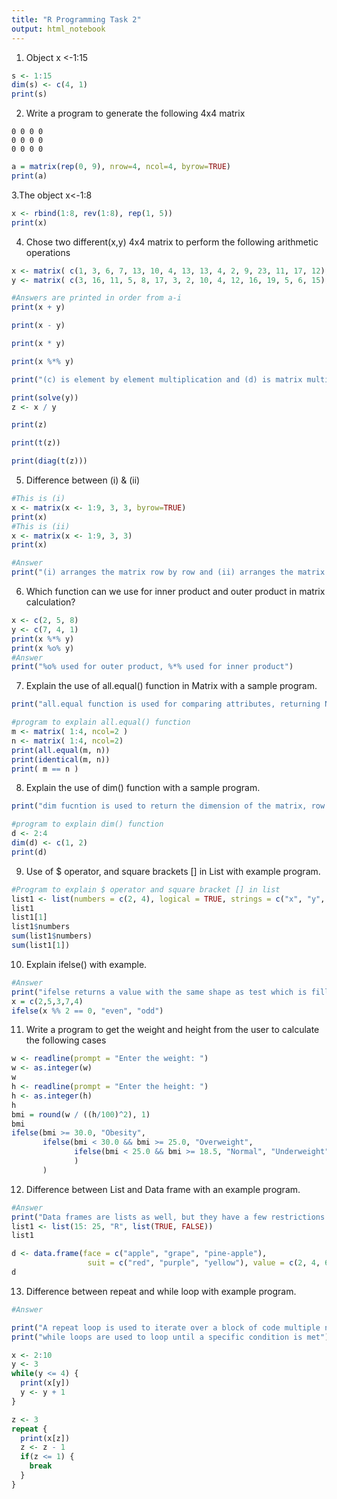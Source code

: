 ---
title: "R Programming Task 2"
output: html_notebook
---
1. Object x <-1:15
```{r}
s <- 1:15
dim(s) <- c(4, 1)
print(s)
```
2. Write a program to generate the following 4x4 matrix
```
0 0 0 0
0 0 0 0
0 0 0 0
```
```{r}
a = matrix(rep(0, 9), nrow=4, ncol=4, byrow=TRUE)
print(a)
```

3.The object x<-1:8

```{r}
x <- rbind(1:8, rev(1:8), rep(1, 5))
print(x)
```

4. Chose two different(x,y) 4x4 matrix to perform the following arithmetic operations

```{r}
x <- matrix( c(1, 3, 6, 7, 13, 10, 4, 13, 13, 4, 2, 9, 23, 11, 17, 12), 4, 4, byrow=TRUE )
y <- matrix( c(3, 16, 11, 5, 8, 17, 3, 2, 10, 4, 12, 16, 19, 5, 6, 15), 4, 4, byrow=TRUE )

#Answers are printed in order from a-i
print(x + y)

print(x - y)

print(x * y)

print(x %*% y)

print("(c) is element by element multiplication and (d) is matrix multiplication")

print(solve(y))
z <- x / y

print(z)

print(t(z))

print(diag(t(z)))
```

5. Difference between (i) & (ii)

```{r}
#This is (i)
x <- matrix(x <- 1:9, 3, 3, byrow=TRUE)
print(x)
#This is (ii)
x <- matrix(x <- 1:9, 3, 3)
print(x)

#Answer
print("(i) arranges the matrix row by row and (ii) arranges the matrix column by column.")
```

6. Which function can we use for inner product and outer product in matrix calculation?

```{r}
x <- c(2, 5, 8)
y <- c(7, 4, 1)
print(x %*% y)
print(x %o% y)
#Answer
print("%o% used for outer product, %*% used for inner product")
```

7. Explain the use of all.equal() function in Matrix with a sample program.

```{r}
print("all.equal function is used for comparing attributes, returning NULL or character vector")

#program to explain all.equal() function
m <- matrix( 1:4, ncol=2 )
n <- matrix( 1:4, ncol=2)
print(all.equal(m, n))
print(identical(m, n))
print( m == n )
```

8. Explain the use of dim() function with a sample program.

```{r}
print("dim fucntion is used to return the dimension of the matrix, row and column")

#program to explain dim() function
d <- 2:4
dim(d) <- c(1, 2)
print(d)
```

9. Use of $ operator, and square brackets [] in List with example program.

```{r}
#Program to explain $ operator and square bracket [] in list
list1 <- list(numbers = c(2, 4), logical = TRUE, strings = c("x", "y", "z"))
list1
list1[1]
list1$numbers
sum(list1$numbers)
sum(list1[1])
```

10. Explain ifelse() with example.

```{r}
#Answer
print("ifelse returns a value with the same shape as test which is filled with elements selected from either yes or no depending on whether the element of test is TRUE or FALSE")
x = c(2,5,3,7,4)
ifelse(x %% 2 == 0, "even", "odd")
```

11. Write a program to get the weight and height from the user to calculate the following cases

```{r}
w <- readline(prompt = "Enter the weight: ")
w <- as.integer(w)
w
h <- readline(prompt = "Enter the height: ")
h <- as.integer(h)
h
bmi = round(w / ((h/100)^2), 1)
bmi
ifelse(bmi >= 30.0, "Obesity", 
       ifelse(bmi < 30.0 && bmi >= 25.0, "Overweight", 
              ifelse(bmi < 25.0 && bmi >= 18.5, "Normal", "Underweight")
              )
       )
```

12. Difference between List and Data frame with an example program.

```{r}
#Answer
print("Data frames are lists as well, but they have a few restrictions: you can't use the same name for two different variables. all elements of a data frame are vectors. all elements of a data frame have an equal length")
list1 <- list(15: 25, "R", list(TRUE, FALSE))
list1
```
```{r}
d <- data.frame(face = c("apple", "grape", "pine-apple"),
                 suit = c("red", "purple", "yellow"), value = c(2, 4, 6))
d
```

13. Difference between repeat and while loop with example program.

```{r}
#Answer

print("A repeat loop is used to iterate over a block of code multiple number of times. There is no condition check in repeat loop to exit the loop. We must ourselves put a condition explicitly inside the body of the loop and use the break statement to exit the loop. Failing to do so will result into an infinite loop")
print("while loops are used to loop until a specific condition is met")

x <- 2:10
y <- 3
while(y <= 4) {
  print(x[y])
  y <- y + 1
}

z <- 3
repeat {
  print(x[z])
  z <- z - 1
  if(z <= 1) {
    break
  }
}
```
